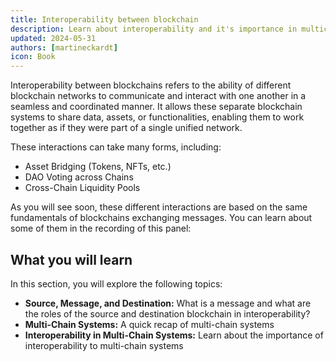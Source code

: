 ```yaml
---
title: Interoperability between blockchain
description: Learn about interoperability and it's importance in multichain systems
updated: 2024-05-31
authors: [martineckardt]
icon: Book
---
```


<YouTube id="eLHOElbSw1k" />

Interoperability between blockchains refers to the ability of different blockchain networks to communicate and interact with one another in a seamless and coordinated manner. It allows these separate blockchain systems to share data, assets, or functionalities, enabling them to work together as if they were part of a single unified network.

These interactions can take many forms, including:

- Asset Bridging (Tokens, NFTs, etc.)
- DAO Voting across Chains
- Cross-Chain Liquidity Pools

As you will see soon, these different interactions are based on the same fundamentals of blockchains
exchanging messages. You can learn about some of them in the recording of this panel:

<YouTube id="Ef90eCRY5z0" />

## What you will learn

In this section, you will explore the following topics:

- **Source, Message, and Destination:** What is a message and what are the roles of the source and destination blockchain in interoperability?
- **Multi-Chain Systems:** A quick recap of multi-chain systems
- **Interoperability in Multi-Chain Systems:** Learn about the importance of interoperability to multi-chain systems